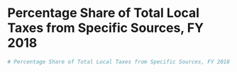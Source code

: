 # Percentage Share of Total Local Taxes from Specific Sources, FY 2018
```r
# Percentage Share of Total Local Taxes from Specific Sources, FY 2018
```
